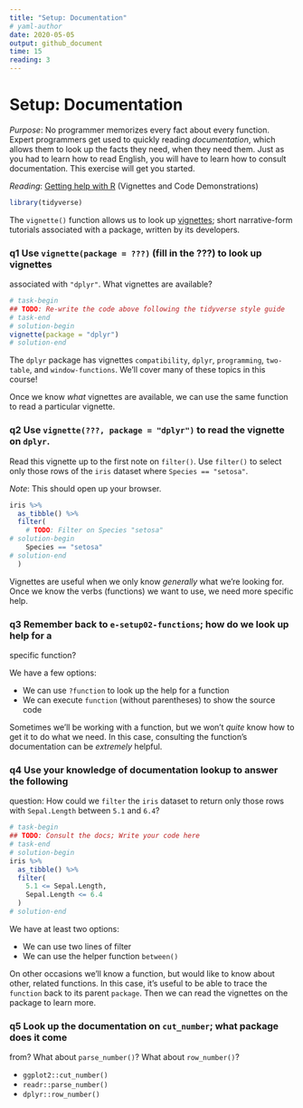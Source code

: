 ```yaml
---
title: "Setup: Documentation"
# yaml-author
date: 2020-05-05
output: github_document
time: 15
reading: 3
---
```


# Setup: Documentation

*Purpose*: No programmer memorizes every fact about every function. Expert
programmers get used to quickly reading *documentation*, which allows them to
look up the facts they need, when they need them. Just as you had to learn how
to read English, you will have to learn how to consult documentation. This
exercise will get you started.

*Reading*: [Getting help with R](https://www.r-project.org/help.html) (Vignettes and Code Demonstrations)

```r
library(tidyverse)
```

The `vignette()` function allows us to look up
[vignettes](https://stat.ethz.ch/R-manual/R-devel/library/utils/html/vignette.html);
short narrative-form tutorials associated with a package, written by its
developers.

### __q1__ Use `vignette(package = ???)` (fill in the ???) to look up vignettes
associated with `"dplyr"`. What vignettes are available?

```r
# task-begin
## TODO: Re-write the code above following the tidyverse style guide
# task-end
# solution-begin
vignette(package = "dplyr")
# solution-end
```

<!-- solution-begin -->
The `dplyr` package has vignettes `compatibility`, `dplyr`, `programming`,
`two-table`, and `window-functions`. We'll cover many of these topics
in this course!
<!-- solution-end -->

Once we know *what* vignettes are available, we can use the same function to
read a particular vignette.

### __q2__ Use `vignette(???, package = "dplyr")` to read the vignette on `dplyr`.
Read this vignette up to the first note on `filter()`. Use `filter()` to select
only those rows of the `iris` dataset where `Species == "setosa"`.

*Note*: This should open up your browser.

```r
iris %>%
  as_tibble() %>%
  filter(
    # TODO: Filter on Species "setosa"
# solution-begin
    Species == "setosa"
# solution-end
  )
```

Vignettes are useful when we only know *generally* what we're looking for. Once
we know the verbs (functions) we want to use, we need more specific help.

### __q3__ Remember back to `e-setup02-functions`; how do we look up help for a
specific function?

<!-- solution-begin -->
We have a few options:

- We can use `?function` to look up the help for a function
- We can execute `function` (without parentheses) to show the source code
<!-- solution-end -->

Sometimes we'll be working with a function, but we won't *quite* know how to get
it to do what we need. In this case, consulting the function's documentation can
be *extremely* helpful.

### __q4__ Use your knowledge of documentation lookup to answer the following
question: How could we `filter` the `iris` dataset to return only those rows
with `Sepal.Length` between `5.1` and `6.4`?

```r
# task-begin
## TODO: Consult the docs; Write your code here
# task-end
# solution-begin
iris %>%
  as_tibble() %>%
  filter(
    5.1 <= Sepal.Length,
    Sepal.Length <= 6.4
  )
# solution-end
```

<!-- solution-begin -->
We have at least two options:

- We can use two lines of filter
- We can use the helper function `between()`
<!-- solution-end -->

On other occasions we'll know a function, but would like to know about other,
related functions. In this case, it's useful to be able to trace the `function`
back to its parent `package`. Then we can read the vignettes on the package to
learn more.

### __q5__ Look up the documentation on `cut_number`; what package does it come
from? What about `parse_number()`? What about `row_number()`?

<!-- solution-begin -->
* `ggplot2::cut_number()`
* `readr::parse_number()`
* `dplyr::row_number()`
<!-- solution-end -->

<!-- include-exit-ticket -->
